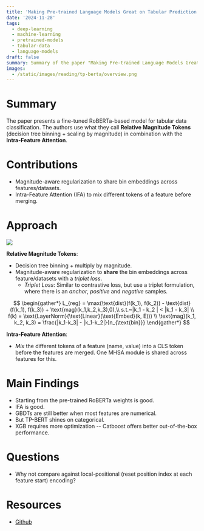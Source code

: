 ```yaml
---
title: 'Making Pre-trained Language Models Great on Tabular Prediction'
date: '2024-11-28'
tags:
  - deep-learning
  - machine-learning
  - pretrained-models
  - tabular-data
  - language-models
draft: false
summary: Summary of the paper "Making Pre-trained Language Models Great on Tabular Prediction"
images:
  - /static/images/reading/tp-berta/overview.png
---
```


# Summary

The paper presents a fine-tuned RoBERTa-based model for tabular data classification. The authors use what they call **Relative Magnitude Tokens** (decision tree binning + scaling by magnitude) in combination with the **Intra-Feature Attention**.

# Contributions

- Magnitude-aware regularization to share bin embeddings across features/datasets.
- Intra-Feature Attention (IFA) to mix different tokens of a feature before merging.

# Approach

![](/static/images/reading/tp-berta/overview.png)

**Relative Magnitude Tokens**:

- Decision tree binning + multiply by magnitude.
- Magnitude-aware regularization to **share** the bin embeddings across feature/datasets with a _triplet loss_.
  - _Triplet Loss_: Similar to contrastive loss, but use a triplet formulation, where there is an _anchor_, _positive_ and _negative_ samples.

$$
\begin{gather*}
L_{reg} = \max(\text{dist}(f(k_1), f(k_2)) - \text{dist}(f(k_1), f(k_3)) + \text{mag}(k_1,k_2,k_3),0),\\
s.t.~|k_1 - k_2 | < |k_1 - k_3| \\
f(k) = \text{LayerNorm}(\text{Linear}(\text{Embed}(k, E))) \\
\text{mag}(k_1, k_2, k_3) = \frac{|k_1-k_3| - |k_1-k_2|}{n_{\text{bin}}}
\end{gather*}
$$

**Intra-Feature Attention**:

- _Mix_ the different tokens of a feature (name, value) into a CLS token before the features are merged. One MHSA module is shared across features for this.

# Main Findings

- Starting from the pre-trained RoBERTa weights is good.
- IFA is good.
- GBDTs are still better when most features are numerical.
- But TP-BERT shines on categorical.
- XGB requires more optimization -- Catboost offers better out-of-the-box performance.

# Questions

- Why not compare against local-positional (reset position index at each feature start) encoding?

# Resources

- [Github](https://github.com/jyansir/tp-berta)
